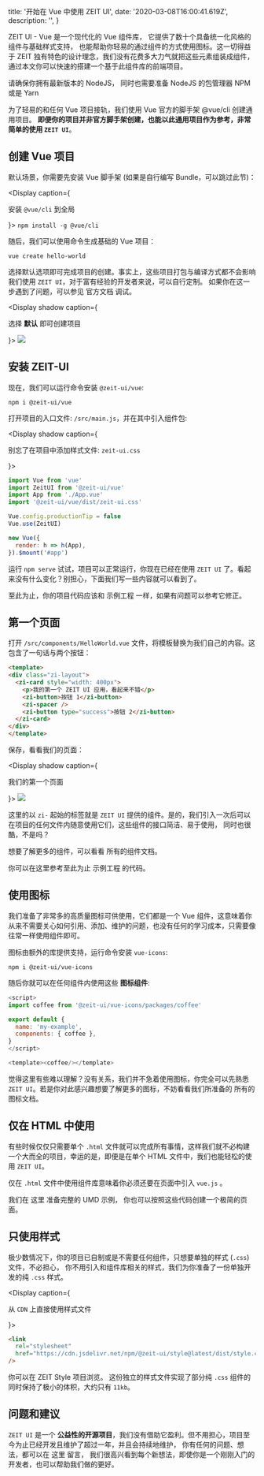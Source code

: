 
  title: '开始在 Vue 中使用 ZEIT UI',
  date: '2020-03-08T16:00:41.619Z',
  description: '',
}

<Text p><Link color href="https://github.com/zeit-ui/vue">ZEIT UI - Vue</Link> 是一个现代化的 Vue 组件库，
它提供了数十个具备统一化风格的组件与基础样式支持，
也能帮助你轻易的通过组件的方式使用图标。这一切得益于 ZEIT 独有特色的设计理念，我们没有花费多大力气就把这些元素组装成组件，
通过本文你可以快速的搭建一个基于此组件库的前端项目。</Text>

<Spacer y={.5} />

<Note type="warning" label="注意">
请确保你拥有最新版本的 <Link rel="nofollow" href="https://nodejs.org/en/download/">NodeJS</Link>，
同时也需要准备 NodeJS 的包管理器 <Link rel="nofollow" href="https://www.npmjs.com/">NPM</Link> 或是 <Link rel="nofollow" href="https://yarnpkg.com/">Yarn</Link>
</Note>

<Spacer y={.5} />

为了轻易的和任何 Vue 项目接轨，我们使用 Vue 官方的脚手架 <Link rel="nofollow" href="https://cli.vuejs.org/zh/guide/">@vue/cli</Link> 创建通用项目。
**即便你的项目并非官方脚手架创建，也能以此通用项目作为参考，非常简单的使用 `ZEIT UI`**。

<Spacer y={2} />

## 创建 Vue 项目

默认场景，你需要先安装 Vue 脚手架 (如果是自行编写 Bundle，可以跳过此节)：

<Display caption={<p>安装 <Code>@vue/cli</Code> 到全局</p>}>
<Code darkBash>npm install -g @vue/cli</Code>
</Display>

随后，我们可以使用命令生成基础的 Vue 项目：

<Code darkBash>vue create hello-world</Code>

选择默认选项即可完成项目的创建。事实上，这些项目打包与编译方式都不会影响我们使用 `ZEIT UI`，对于富有经验的开发者来说，可以自行定制。
如果你在这一步遇到了问题，可以参见 <Link rel="nofollow" href="https://cli.vuejs.org/zh/guide/creating-a-project.html#vue-create">官方文档</Link> 调试。

<Display shadow caption={<p>选择 <b>默认</b> 即可创建项目</p>}>
  <Image width={600} height={228} src="/assets/cli-new-project.png" />
</Display>

<Spacer y={2} />

## 安装 ZEIT-UI

现在，我们可以运行命令安装 `@zeit-ui/vue`:

<Code darkBash>npm i @zeit-ui/vue</Code>

打开项目的入口文件: `/src/main.js`，并在其中引入组件包:

<Display shadow caption={<p>别忘了在项目中添加样式文件: <Code>zeit-ui.css</Code> </p>}>

```js
import Vue from 'vue'
import ZeitUI from '@zeit-ui/vue'
import App from './App.vue'
import '@zeit-ui/vue/dist/zeit-ui.css'

Vue.config.productionTip = false
Vue.use(ZeitUI)

new Vue({
  render: h => h(App),
}).$mount('#app')
```

</Display>

运行 `npm serve` 试试，项目可以正常运行，你现在已经在使用 `ZEIT UI` 了。看起来没有什么变化？别担心，下面我们写一些内容就可以看到了。

至此为止，你的项目代码应该和 <Link rel="nofollow" href="https://github.com/zeit-ui/vue-getting-started/tree/0e47f1a1e207f7472c3092caca4b77727c1d51e1">示例工程</Link> 一样，如果有问题可以参考它修正。


<Spacer y={2} />

## 第一个页面

打开 `/src/components/HelloWorld.vue` 文件，将模板替换为我们自己的内容。这包含了一句话与两个按钮：

```html
<template>
<div class="zi-layout">
  <zi-card style="width: 400px">
    <p>我的第一个 ZEIT UI 应用，看起来不错</p>
    <zi-button>按钮 1</zi-button>
    <zi-spacer />
    <zi-button type="success">按钮 2</zi-button>
  </zi-card>
</div>
</template>
```

保存，看看我们的页面：

<Display shadow caption={<p>我们的第一个页面</p>}>
  <Image width={600} height={285} src="/assets/first-zeit-ui-project.png" />
</Display>

这里的以 `zi-` 起始的标签就是 `ZEIT UI` 提供的组件。是的，我们引入一次后可以在项目的任何文件内随意使用它们，这些组件的接口简洁、易于使用，
同时也很酷，不是吗？

想要了解更多的组件，可以看看 <Link rel="nofollow" href="https://vue.zeit-ui.co/zh-cn/introduction">所有的组件文档</Link>。

你可以在这里参考至此为止 <Link rel="nofollow" href="https://github.com/zeit-ui/vue-getting-started/tree/0f3177c86a3d39e9b33cfa847f939b694fc7eb4a">示例工程</Link> 的代码。


<Spacer y={2} />

## 使用图标

我们准备了非常多的高质量图标可供使用，它们都是一个 Vue 组件，这意味着你从来不需要关心如何引用、添加、维护的问题，也没有任何的学习成本，只需要像往常一样使用组件即可。

图标由额外的库提供支持，运行命令安装 `vue-icons`:

<Code darkBash>npm i @zeit-ui/vue-icons</Code>

随后你就可以在任何组件内使用这些 **图标组件**:

```js
<script>
import coffee from '@zeit-ui/vue-icons/packages/coffee'

export default {
  name: 'my-example',
  components: { coffee },
}
</script>

<template><coffee/></template>
```

觉得这里有些难以理解？没有关系，我们并不急着使用图标，你完全可以先熟悉 `ZEIT UI`。若是你对此感兴趣想要了解更多的图标，不妨看看我们所准备的 <Link rel="nofollow" href="https://vue-icons.zeit-ui.co/">所有的图标文档</Link>。


<Spacer y={2} />

## 仅在 HTML 中使用

有些时候仅仅只需要单个 `.html` 文件就可以完成所有事情，这样我们就不必构建一个大而全的项目，幸运的是，即便是在单个 HTML 文件中，我们也能轻松的使用 `ZEIT UI`。

<Spacer y={.5} />
<Note type="warning" label="注意">
仅在 <Code>.html</Code> 文件中使用组件库意味着你必须还要在页面中引入 <Code>vue.js</Code> 。
</Note>
<Spacer y={.5} />

我们在 <Link rel="nofollow" href="https://github.com/zeit-ui/vue/blob/master/examples/umd/index.html">这里</Link> 准备完整的 UMD 示例，
你也可以按照这些代码创建一个极简的页面。

<Spacer y={2} />

## 只使用样式

极少数情况下，你的项目已自制或是不需要任何组件，只想要单独的样式 (`.css`) 文件，不必担心，
你不用引入和组件库相关的样式，我们为你准备了一份单独开发的纯 `.css` 样式。

<Display caption={<p>从 <Code>CDN</Code> 上直接使用样式文件</p>}>

```html
<link
  rel="stylesheet"
  href="https://cdn.jsdelivr.net/npm/@zeit-ui/style@latest/dist/style.css"
/>
```

</Display>

你可以在 <Link rel="nofollow" href="https://github.com/zeit-ui/zeit-style">ZEIT Style</Link> 项目浏览。
这份独立的样式文件实现了部分纯 `.css` 组件的同时保持了极小的体积，大约只有 `11kb`。


<Spacer y={2} />

## 问题和建议

`ZEIT UI` 是一个 **公益性的开源项目**，我们没有借助它盈利。但不用担心，项目至今为止已经开发且维护了超过一年，并且会持续地维护，
你有任何的问题、想法，都可以在 <Link rel="nofollow" href="https://github.com/zeit-ui/vue/issues/new/choose">这里</Link> 留言，
我们很高兴看到每个新想法，即使你是一个刚刚入门的开发者，也可以帮助我们做的更好。



